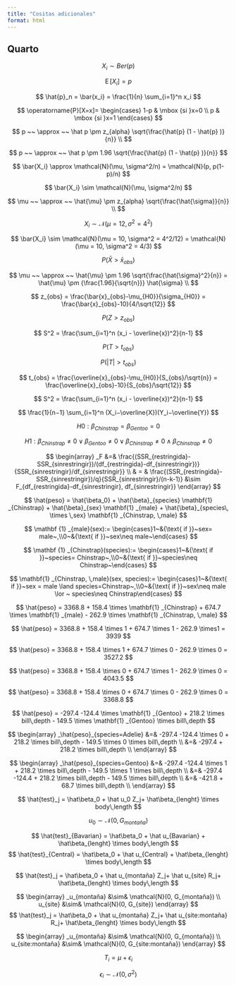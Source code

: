 ```yaml
---
title: "Cositas adicionales"
format: html
---
```


## Quarto

$$
X_i \sim Ber(p)
$$

$$
\operatorname{E}\left[X_i\right]=p
$$

$$
\hat{p}_n = \bar{x_i} = \frac{1}{n} \sum_{i=1}^n x_i
$$

$$
\operatorname{P}[X=x]= 
\begin{cases} 1-p & \mbox {si }x=0 \\
    p & \mbox {si }x=1
\end{cases}
$$

$$
p ~~ \approx ~~ \hat p \pm z_{alpha}  \sqrt{\frac{\hat{p} (1 - \hat{p} )}{n}} \\
$$

$$
p ~~ \approx ~~ \hat p \pm 1.96  \sqrt{\frac{\hat{p} (1 - \hat{p} )}{n}}
$$

$$
 \bar{X_i} \approx \mathcal{N}(\mu, \sigma^2/n) = \mathcal{N}(p, p(1-p)/n)
$$

$$
 \bar{X_i} \sim \mathcal{N}(\mu, \sigma^2/n)
$$

$$
\mu  ~~ \approx ~~ \hat{\mu} \pm z_{alpha}  \sqrt{\frac{\hat{\sigma}}{n}} \\
$$

$$
 X_i \sim \mathcal{N}(\mu = 12, \sigma^2 = 4^2)
$$

$$
\bar{X_i} \sim \mathcal{N}(\mu = 10, \sigma^2 = 4^2/12) = \mathcal{N}(\mu = 10, \sigma^2 = 4/3)
$$

$$
P(\bar{X}>\bar{x}_{obs})
$$

$$
\mu  ~~ \approx ~~ \hat{\mu} \pm 1.96  \sqrt{\frac{\hat{\sigma}^2}{n}} =  \hat{\mu} \pm {\frac{1.96}{\sqrt{n}}} \hat{\sigma} \\
$$

$$
z_{obs} = \frac{\bar{x}_{obs}-\mu_{H0}}{\sigma_{H0}} = \frac{\bar{x}_{obs}-10}{4/\sqrt{12}}
$$

$$
P(Z>z_{obs})
$$

$$
S^2 = \frac{\sum_{i=1}^n (x_i - \overline{x})^2}{n-1}
$$

$$
P(T>t_{obs})
$$

$$
P(|T|>t_{obs})
$$

$$
t_{obs} = \frac{\overline{x}_{obs}-\mu_{H0}}{S_{obs}/\sqrt{n}} = \frac{\overline{x}_{obs}-10}{S_{obs}/\sqrt{12}}
$$

$$
S^2 = \frac{\sum_{i=1}^n (x_i - \overline{x})^2}{n-1}
$$

$$
\frac{1}{n−1} \sum_{i=1}^n (X_i−\overline{X})(Y_i−\overline{Y})
$$

$$
H0: \beta_{Chinstrap} = \beta_{Gentoo} = 0
$$

$$
H1: \beta_{Chinstrap} \neq 0 \lor \beta_{Gentoo} \neq 0 \lor \beta_{Chinstrap} \neq 0 \land \beta_{Chinstrap} \neq 0
$$

$$
\begin{array}
_F &=& \frac{(SSR_{restringida}-SSR_{sinrestringir})/(df_{restringida}-df_{sinrestringir})}{SSR_{sinrestringir}/df_{sinrestringir}} \\
& = & \frac{(SSR_{restringida}-SSR_{sinrestringir})/q}{SSR_{sinrestringir}/(n-k-1)} &\sim F_{df_{restringida}-df_{sinrestringir}, df_{sinrestringir}}
\end{array}
$$

$$
\hat{peso} = \hat{\beta_0} + \hat{\beta}_{species} \mathbf{1} _{Chinstrap} + \hat{\beta}_{sex} \mathbf{1} _{male} + \hat{\beta}_{species\, \times \,sex} \mathbf{1} _{Chinstrap, \,male}
$$

$$
\mathbf {1} _{male}(sex):=
  \begin{cases}1~&{\text{ if }}~sex= male~,\\0~&{\text{ if }}~sex\neq male~\end{cases}
$$

$$
\mathbf {1} _{Chinstrap}(species):=
  \begin{cases}1~&{\text{ if }}~species= Chinstrap~,\\0~&{\text{ if }}~species\neq Chinstrap~\end{cases}
$$

$$
\mathbf{1} _{Chinstrap, \,male}(sex, species):=
  \begin{cases}1~&{\text{ if }}~sex = male \land species=Chinstrap~,\\0~&{\text{ if }}~sex\neq male \lor ~ species\neq Chinstrap\end{cases}
$$

$$
\hat{peso} = 3368.8 + 158.4 \times \mathbf{1} _{Chinstrap} + 674.7 \times \mathbf{1} _{male} - 262.9 \times \mathbf{1} _{Chinstrap, \,male}
$$

$$
\hat{peso} = 3368.8 + 158.4 \times 1 + 674.7 \times 1 - 262.9 \times1 = 3939
$$

$$
\hat{peso} = 3368.8 + 158.4 \times 1 + 674.7 \times 0 - 262.9 \times 0 = 3527.2
$$


$$
\hat{peso} = 3368.8 + 158.4 \times 0 + 674.7 \times 1 - 262.9 \times 0 = 4043.5
$$

$$
\hat{peso} = 3368.8 + 158.4 \times 0 + 674.7 \times 0 - 262.9 \times 0 = 3368.8
$$

$$
\hat{peso} = -297.4 -124.4 \times \mathbf{1} _{Gentoo} + 218.2 \times bill\,depth - 149.5 \times \mathbf{1} _{Gentoo} \times bill\,depth
$$

$$
\begin{array}
_\hat{peso}_{species=Adelie} &=& -297.4 -124.4 \times 0 + 218.2 \times bill\,depth - 149.5 \times 0 \times bill\,depth \\
&=& -297.4 + 218.2  \times bill\,depth \\
\end{array}
$$

$$
\begin{array}
_\hat{peso}_{species=Gentoo} &=& -297.4 -124.4 \times 1 + 218.2 \times bill\,depth - 149.5 \times 1 \times bill\,depth \\
&=& -297.4 -124.4 + 218.2 \times bill\,depth - 149.5 \times bill\,depth \\
&=& -421.8 + 68.7 \times bill\,depth \\
\end{array}
$$

$$
\hat{test}_j = \hat\beta_0 + \hat u_0 Z_j+ \hat\beta_{lenght} \times body\,length
$$

$$
u_0 \sim \mathcal{N}(0, G_{montaña})
$$

$$
\hat{test}_{Bavarian} = \hat\beta_0 + \hat u_{Bavarian} + \hat\beta_{lenght} \times body\,length
$$
$$
\hat{test}_{Central} = \hat\beta_0 + \hat u_{Central} + \hat\beta_{lenght} \times body\,length
$$

$$
\hat{test}_j = \hat\beta_0 + \hat u_{montaña} Z_j+ \hat u_{site} R_j+ \hat\beta_{lenght} \times body\,length
$$

$$
\begin{array}
_u_{montaña} &\sim& \mathcal{N}(0, G_{montaña}) \\
u_{site} &\sim& \mathcal{N}(0, G_{site})
\end{array}
$$
$$
\hat{test}_j = \hat\beta_0 + \hat u_{montaña} Z_j+ \hat u_{site:montaña} R_j+ \hat\beta_{lenght} \times body\,length
$$

$$
\begin{array}
_u_{montaña} &\sim& \mathcal{N}(0, G_{montaña}) \\
u_{site:montaña} &\sim& \mathcal{N}(0, G_{site:montaña})
\end{array}
$$

$$
T_i = \mu + \epsilon_i
$$

$$
\epsilon_i \sim \mathcal{N}(0, \sigma^2)
$$
